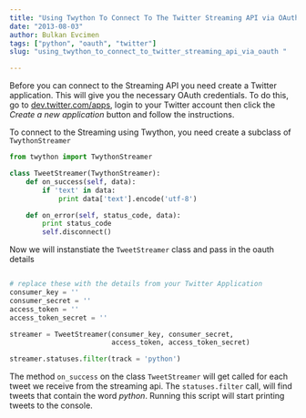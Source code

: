 ```yaml
---
title: "Using Twython To Connect To The Twitter Streaming API via OAuth"
date: "2013-08-03"
author: Bulkan Evcimen
tags: ["python", "oauth", "twitter"]
slug: "using_twython_to_connect_to_twitter_streaming_api_via_oauth "

---
```


Before you can connect to the Streaming API you need create a Twitter application. This will give you the necessary OAuth credentials. To do this, go to [dev.twitter.com/apps](https://dev.twitter.com/apps), login to your Twitter account then click the _Create a new application_ button and follow the instructions.

To connect to the Streaming using Twython, you need create a subclass of `TwythonStreamer`

```python
from twython import TwythonStreamer

class TweetStreamer(TwythonStreamer):
    def on_success(self, data):
        if 'text' in data:
            print data['text'].encode('utf-8')

    def on_error(self, status_code, data):
        print status_code
        self.disconnect()
```

Now we will instanstiate the `TweetStreamer` class and pass in the oauth details

```python

# replace these with the details from your Twitter Application
consumer_key = ''
consumer_secret = ''
access_token = ''
access_token_secret = ''

streamer = TweetStreamer(consumer_key, consumer_secret,
                         access_token, access_token_secret)

streamer.statuses.filter(track = 'python')
```

The method `on_success` on the class `TweetStreamer` will get called for each tweet we receive from the streaming api. The `statuses.filter` call, will find tweets that contain the word _python_. Running this script will start printing tweets to the console.
